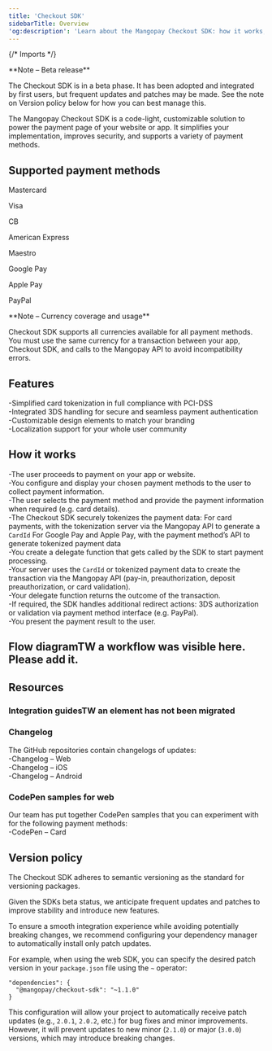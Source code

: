 ```yaml
---
title: 'Checkout SDK'  
sidebarTitle: Overview
'og:description': 'Learn about the Mangopay Checkout SDK: how it works, supported payment methods, features and versions.'  
---
```

  
{/* Imports */}  

<Note>  
**Note – Beta release** 
  
The Checkout SDK is in a beta phase. It has been adopted and integrated by first users, but frequent updates and patches may be made. See the note on Version policy below for how you can best manage this.  
</Note>  

The Mangopay Checkout SDK is a code-light, customizable solution to power the payment page of your website or app. It simplifies your implementation, improves security, and supports a variety of payment methods.   

## Supported payment methods  

Mastercard  

Visa  

CB  

American Express  

Maestro  

Google Pay  

Apple Pay  

PayPal  

<Note>  
**Note – Currency coverage and usage** 
  
Checkout SDK supports all currencies available for all payment methods.  
You must use the same currency for a transaction between your app, Checkout SDK, and calls to the Mangopay API to avoid incompatibility errors.  
</Note>  

## Features  
-Simplified card tokenization in full compliance with PCI-DSS  
-Integrated 3DS handling for secure and seamless payment authentication  
-Customizable design elements to match your branding  
-Localization support for your whole user community  

## How it works  
-The user proceeds to payment on your app or website.  
-You configure and display your chosen payment methods to the user to collect payment information.  
-The user selects the payment method and provide the payment information when required (e.g. card details).  
-The Checkout SDK securely tokenizes the payment data:
For card payments, with the tokenization server via the Mangopay API to generate a `CardId`
For Google Pay and Apple Pay, with the payment method’s API to generate tokenized payment data  
-You create a delegate function that gets called by the SDK to start payment processing.  
-Your server uses the `CardId` or tokenized payment data to create the transaction via the Mangopay API (pay-in, preauthorization, deposit preauthorization, or card validation).  
-Your delegate function returns the outcome of the transaction.  
-If required, the SDK handles additional redirect actions: 3DS authorization or validation via payment method interface (e.g. PayPal).  
-You present the payment result to the user.  

## Flow diagramTW a workflow was visible here. Please add it.  

## Resources  

### Integration guidesTW an element has not been migrated  

### Changelog  

The GitHub repositories contain changelogs of updates:  
-Changelog – Web  
-Changelog – iOS  
-Changelog – Android  

### CodePen samples for web  

Our team has put together CodePen samples that you can experiment with for the following payment methods:  
-CodePen – Card  

## Version policy  

The Checkout SDK adheres to semantic versioning as the standard for versioning packages.  

Given the SDKs beta status, we anticipate frequent updates and patches to improve stability and introduce new features.  

To ensure a smooth integration experience while avoiding potentially breaking changes, we recommend configuring your dependency manager to automatically install only patch updates.  

For example, when using the web SDK, you can specify the desired patch version in your `package.json` file using the `~` operator:  
```shell Specify patch version
"dependencies": {
  "@mangopay/checkout-sdk": "~1.1.0"
}
```  

This configuration will allow your project to automatically receive patch updates (e.g., `2.0.1`, `2.0.2`, etc.) for bug fixes and minor improvements. However, it will prevent updates to new minor (`2.1.0`) or major (`3.0.0`) versions, which may introduce breaking changes.